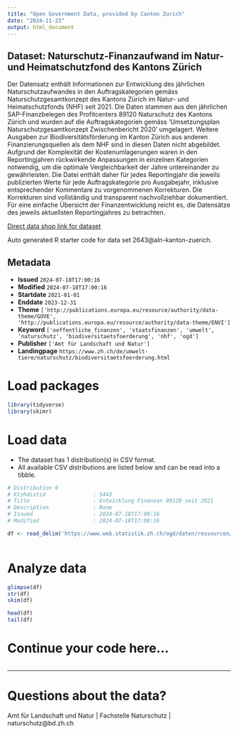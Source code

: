 ```yaml
---
title: "Open Government Data, provided by Canton Zurich"
date: "2024-11-23"
output: html_document
---
```


## Dataset: Naturschutz-Finanzaufwand im Natur- und Heimatschutzfond des Kantons Zürich

Der Datensatz enthält Informationen zur Entwicklung des jährlichen Naturschutzaufwandes in den Auftragskategorien gemäss Naturschutzgesamtkonzept des Kantons Zürich im Natur- und Heimatschutzfonds (NHF) seit 2021. Die Daten stammen aus den jährlichen SAP-Finanzbelegen des Profitcenters 89120 Naturschutz des Kantons Zürich und wurden auf die Auftragskategorien gemäss 'Umsetzungsplan Naturschutzgesamtkonzept Zwischenbericht 2020' umgelagert. Weitere Ausgaben zur Biodiversitätsförderung im Kanton Zürich aus anderen Finanzierungsquellen als dem NHF sind in diesen Daten nicht abgebildet. Aufgrund der Komplexität der Kostenumlagerungen waren in den Reportingjahren rückwirkende Anpassungen in einzelnen Kategorien notwendig, um die optimale Vergleichbarkeit der Jahre untereinander zu gewährleisten. Die Datei enthält daher für jedes Reportingjahr die jeweils publizierten Werte für jede Auftragskategorie pro Ausgabejahr, inklusive entsprechender Kommentare zu vorgenommenen Korrekturen. Die Korrekturen sind vollständig und transparent nachvollziehbar dokumentiert. Für eine einfache Übersicht der Finanzentwicklung reicht es, die Datensätze des jeweils aktuellsten Reportingjahres zu betrachten.

[Direct data shop link for dataset](https://www.zh.ch/de/politik-staat/statistik-daten/datenkatalog.html#/datasets/2643@aln-kanton-zuerich)

Auto generated R starter code for data set 2643@aln-kanton-zuerich.

## Metadata

- **Issued** `2024-07-18T17:00:16`
- **Modified** `2024-07-18T17:00:16`
- **Startdate** `2021-01-01`
- **Enddate** `2023-12-31`
- **Theme** `['http://publications.europa.eu/resource/authority/data-theme/GOVE', 'http://publications.europa.eu/resource/authority/data-theme/ENVI']`
- **Keyword** `['oeffentliche_finanzen', 'staatsfinanzen', 'umwelt', 'naturschutz', 'biodiversitaetsfoerderung', 'nhf', 'ogd']`
- **Publisher** `['Amt für Landschaft und Natur']`
- **Landingpage** `https://www.zh.ch/de/umwelt-tiere/naturschutz/biodiversitaetsfoerderung.html`


# Load packages

```r

library(tidyverse)
library(skimr)

```

# Load data

-   The dataset has 1 distribution(s) in CSV format.
-   All available CSV distributions are listed below and can be read into a tibble.

```r

# Distribution 0
# Ktzhdistid               : 5443
# Title                    : Entwicklung Finanzen 89120 seit 2021
# Description              : None
# Issued                   : 2024-07-18T17:00:16
# Modified                 : 2024-07-18T17:00:16

df <- read_delim('https://www.web.statistik.zh.ch/ogd/daten/ressourcen/KTZH_00002643_00005443.csv')



```

# Analyze data

```r

glimpse(df)
str(df)
skim(df)

head(df)
tail(df)

```

# Continue your code here...

```r

```

------------------------------------------------------------------------

# Questions about the data?

Amt für Landschaft und Natur | Fachstelle Naturschutz | naturschutz@bd.zh.ch
